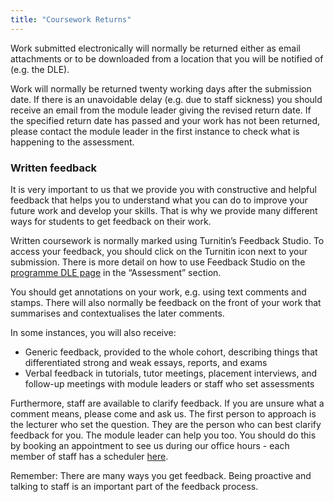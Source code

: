 ```yaml
---
title: "Coursework Returns"
---
```


Work submitted electronically will normally be returned either as email attachments or to be downloaded from a location that you will be notified of (e.g. the DLE).

Work will normally be returned twenty working days after the submission date. If there is an unavoidable delay (e.g. due to staff sickness) you should receive an email from the module leader giving the revised return date. If the specified return date has passed and your work has not been returned, please contact the module leader in the first instance to check what is happening to the assessment.

### Written feedback

It is very important to us that we provide you with constructive and helpful feedback that helps you to understand what you can do to improve your future work and develop your skills. That is why we provide many different ways for students to get feedback on their work.

Written coursework is normally marked using Turnitin's Feedback Studio. To access your feedback, you should click on the Turnitin icon next to your submission. There is more detail on how to use Feedback Studio on the [programme DLE page](https://dle.plymouth.ac.uk/mod/page/view.php?id=1673875) in the "Assessment" section.

You should get annotations on your work, e.g. using text comments and stamps. There will also normally be feedback on the front of your work that summarises and contextualises the later comments.

In some instances, you will also receive:

-   Generic feedback, provided to the whole cohort, describing things that differentiated strong and weak essays, reports, and exams
-   Verbal feedback in tutorials, tutor meetings, placement interviews, and follow-up meetings with module leaders or staff who set assessments

Furthermore, staff are available to clarify feedback. If you are unsure what a comment means, please come and ask us. The first person to approach is the lecturer who set the question. They are the person who can best clarify feedback for you. The module leader can help you too. You should do this by booking an appointment to see us during our office hours - each member of staff has a scheduler [here](https://dle.plymouth.ac.uk/course/view.php?id=66067).

Remember: There are many ways you get feedback. Being proactive and talking to staff is an important part of the feedback process.

